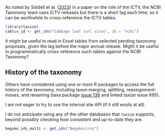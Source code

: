 
As noted by Siddell et al. ([2023](https://doi.org/10.1099/jgv.0.001840))
in a paper on the role of the ICTV,
the NCBI Taxonomy team
uses ICTV releases
but there is a short lag each time,
so it can be worthwhile to cross-reference the ICTV tables.

```r
library(taxize)
cablcv_id <- get_ids("Cabbage leaf curl virus", db = "ncbi")
```

It might be useful
to read in Excel tables
from selected pending taxonomy proposals,
given the lag before the major annual release.
Might it be useful
to programmatically cross-reference
such tables
against the NCBI Taxonomy?

## History of the taxonomy
Others have considered using one or more R packages
to access the full history of the taxonomy,
including taxon merging, splitting, reassignment-moves, and renaming
(taxa package [issue 136](https://github.com/ropensci/taxa/issues/136)
 and linked taxize issue 695).

I am not eager to try to use the internal site API
(if it still exists at all).

I do not anticipate
using any of the other databases
that `taxize` supports,
beyond possibly checking how consistent and up-to-date they are.
```r
begomo_ids_multi <- get_ids("Begomovirus")
```
